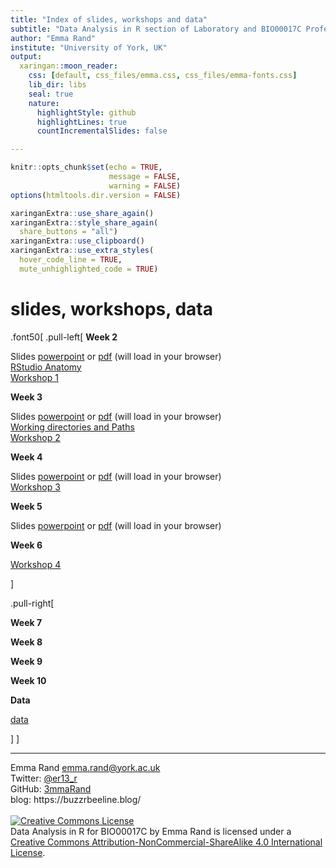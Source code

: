 ```yaml
---
title: "Index of slides, workshops and data"
subtitle: "Data Analysis in R section of Laboratory and BIO00017C Professional Skills for Bioscientists"
author: "Emma Rand"
institute: "University of York, UK"
output:
  xaringan::moon_reader:
    css: [default, css_files/emma.css, css_files/emma-fonts.css]
    lib_dir: libs
    seal: true
    nature:
      highlightStyle: github
      highlightLines: true
      countIncrementalSlides: false

---
```

```r
knitr::opts_chunk$set(echo = TRUE, 
                      message = FALSE,	
                      warning = FALSE)
options(htmltools.dir.version = FALSE)
```

```r
xaringanExtra::use_share_again()
xaringanExtra::style_share_again(
  share_buttons = "all")
xaringanExtra::use_clipboard()
xaringanExtra::use_extra_styles(
  hover_code_line = TRUE,         
  mute_unhighlighted_code = TRUE)
```

# slides, workshops, data

.font50[
.pull-left[
**Week 2**

Slides [powerpoint](slides/01-Introduction-to-module.pptx) or [pdf](slides/01-Introduction-to-module.pdf) (will load in your browser)  
[RStudio Anatomy](x-slides/rstudio-anatomy.html)  
[Workshop 1](workshops/01IntroductionToModuleAndRStudio.html) 

**Week 3**

Slides [powerpoint](slides/02-logic-data-types-importing.pptx) or [pdf](slides/02-logic-data-types-importing.pdf) (will load in your browser)   
[Working directories and Paths](x-slides/working_dir_and_paths.html)  
[Workshop 2](workshops/02TestingDataTypesReadingInData.html) 

**Week 4**

Slides [powerpoint](slides/03-normal-distributions-probabilities-ci.pptx) or [pdf](slides/03-normal-distributions-probabilities-ci.pdf) (will load in your browser)  
[Workshop 3](workshops/03NormalDistributionCalculatingProbabilitiesAndCI.html) 

**Week 5**

Slides [powerpoint](slides/04-one-sample-tests.pptx) or [pdf](slides/04-one-sample-tests.pdf) (will load in your browser)  



**Week 6**

[Workshop 4](workshops/04OneAndTwoSampleTests.html) 

]

.pull-right[

**Week 7**


**Week 8**

**Week 9**

**Week 10**


**Data**

[data](data/) 

]
]

---


Emma Rand [emma.rand@york.ac.uk](mailto:emma.rand@york.ac.uk)  
Twitter: [@er13_r](https://twitter.com/er13_r)  
GitHub: [3mmaRand](https://github.com/3mmaRand)  
blog: https://buzzrbeeline.blog/  
<br>
<a rel="license" href="http://creativecommons.org/licenses/by-nc-sa/4.0/"><img alt="Creative Commons License" style="border-width:0" src="https://i.creativecommons.org/l/by-nc-sa/4.0/88x31.png" /></a><br /><span xmlns:dct="http://purl.org/dc/terms/" property="dct:title">Data Analysis in R for BIO00017C</span> by <span xmlns:cc="http://creativecommons.org/ns#" property="cc:attributionName">Emma Rand</span> is licensed under a <a rel="license" href="http://creativecommons.org/licenses/by-nc-sa/4.0/">Creative Commons Attribution-NonCommercial-ShareAlike 4.0 International License</a>.


